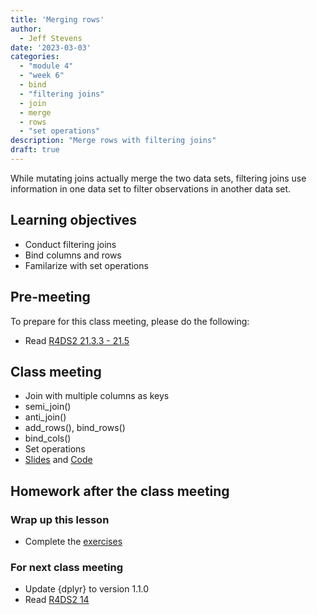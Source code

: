 ```yaml
---
title: 'Merging rows'
author:
  - Jeff Stevens
date: '2023-03-03'
categories: 
  - "module 4"
  - "week 6"
  - bind
  - "filtering joins"
  - join
  - merge
  - rows
  - "set operations"
description: "Merge rows with filtering joins"
draft: true
---
```


While mutating joins actually merge the two data sets, filtering joins use information in one data set to filter observations in another data set.

## Learning objectives

* Conduct filtering joins
* Bind columns and rows
* Familarize with set operations

## Pre-meeting

To prepare for this class meeting, please do the following:

* Read [R4DS2 21.3.3 - 21.5](https://r4ds.hadley.nz/joins.html#filtering-joins){target='_blank'}

## Class meeting

* Join with multiple columns as keys
* semi_join()
* anti_join()
* add_rows(), bind_rows()
* bind_cols()
* Set operations
* [Slides](../../slides/18_mergingrows.qmd){target="_blank"} and [Code](../../code/18_mergingrows.html){target="_blank"}

## Homework after the class meeting
### Wrap up this lesson

* Complete the [exercises](https://jeffreyrstevens.shinyapps.io/dpavir2023_18_mergingrows){target='_blank'}

### For next class meeting

* Update {dplyr} to version 1.1.0
* Read [R4DS2 14](https://r4ds.hadley.nz/numbers.html){target='_blank'}

